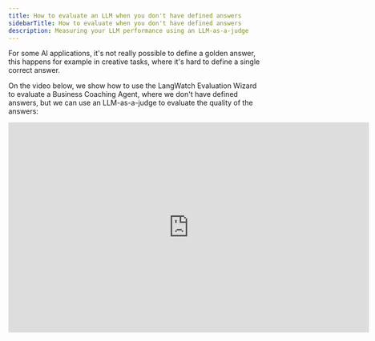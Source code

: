 ```yaml
---
title: How to evaluate an LLM when you don't have defined answers
sidebarTitle: How to evaluate when you don't have defined answers
description: Measuring your LLM performance using an LLM-as-a-judge
---
```


For some AI applications, it's not really possible to define a golden answer, this happens for example in creative tasks, where it's hard to define a single correct answer.

On the video below, we show how to use the LangWatch Evaluation Wizard to evaluate a Business Coaching Agent, where we don't have defined answers, but we can use an LLM-as-a-judge to evaluate the quality of the answers:

<iframe
  width="720"
  height="420"
  src="https://www.youtube.com/embed/PQPGOJqYR2Q"
  title="YouTube video player"
  frameborder="0"
  allow="accelerometer; autoplay; clipboard-write; encrypted-media; gyroscope; picture-in-picture"
  allowFullScreen
></iframe>